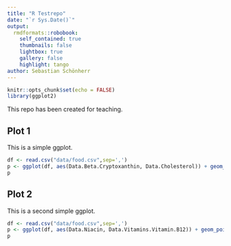 ```yaml
---
title: "R Testrepo"
date: "`r Sys.Date()`"
output:
  rmdformats::robobook:
    self_contained: true
    thumbnails: false
    lightbox: true
    gallery: false
    highlight: tango
author: Sebastian Schönherr
---
```


```r
knitr::opts_chunk$set(echo = FALSE)
library(ggplot2)
```

This repo has been created for teaching. 

## Plot 1 
This is a simple ggplot. 
```r
df <- read.csv("data/food.csv",sep=',')
p <- ggplot(df, aes(Data.Beta.Cryptoxanthin, Data.Cholesterol)) + geom_point()
p
```

## Plot 2 
This is a second simple ggplot. 
```r
df <- read.csv("data/food.csv",sep=',')
p <- ggplot(df, aes(Data.Niacin, Data.Vitamins.Vitamin.B12)) + geom_point()
p
```

